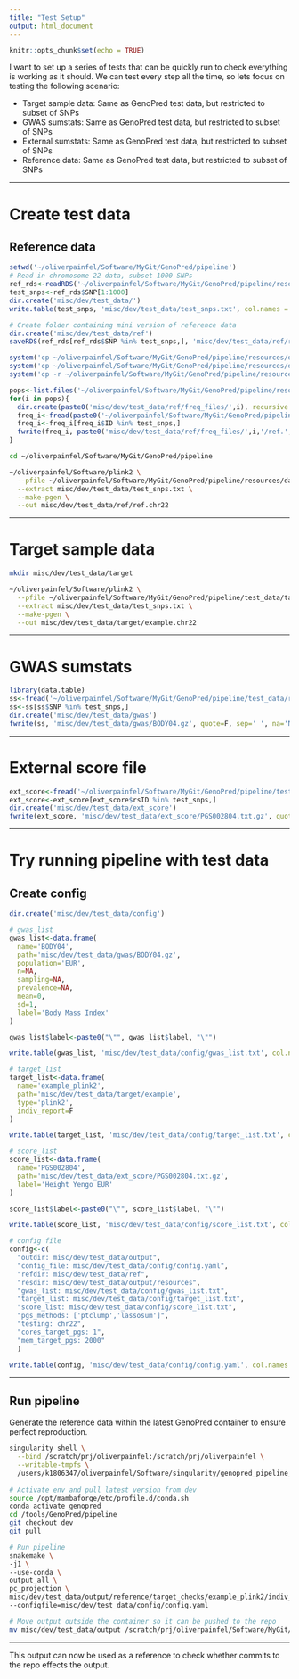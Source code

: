 ```yaml
---
title: "Test Setup"
output: html_document
---
```


```r
knitr::opts_chunk$set(echo = TRUE)
```

I want to set up a series of tests that can be quickly run to check everything is working as it should. We can test every step all the time, so lets focus on testing the following scenario:

- Target sample data: Same as GenoPred test data, but restricted to subset of SNPs
- GWAS sumstats: Same as GenoPred test data, but restricted to subset of SNPs
- External sumstats: Same as GenoPred test data, but restricted to subset of SNPs
- Reference data: Same as GenoPred test data, but restricted to subset of SNPs

***

# Create test data

## Reference data

```r
setwd('~/oliverpainfel/Software/MyGit/GenoPred/pipeline')
# Read in chromosome 22 data, subset 1000 SNPs
ref_rds<-readRDS('~/oliverpainfel/Software/MyGit/GenoPred/pipeline/resources/data/ref/ref.chr22.rds')
test_snps<-ref_rds$SNP[1:1000]
dir.create('misc/dev/test_data/')
write.table(test_snps, 'misc/dev/test_data/test_snps.txt', col.names = F, row.names = F, quote = F)

# Create folder containing mini version of reference data
dir.create('misc/dev/test_data/ref')
saveRDS(ref_rds[ref_rds$SNP %in% test_snps,], 'misc/dev/test_data/ref/ref.chr22.rds')

system('cp ~/oliverpainfel/Software/MyGit/GenoPred/pipeline/resources/data/ref/ref.pop.txt misc/dev/test_data/ref/')
system('cp ~/oliverpainfel/Software/MyGit/GenoPred/pipeline/resources/data/ref/ref.keep.list misc/dev/test_data/ref/')
system('cp -r ~/oliverpainfel/Software/MyGit/GenoPred/pipeline/resources/data/ref/keep_files misc/dev/test_data/ref/')

pops<-list.files('~/oliverpainfel/Software/MyGit/GenoPred/pipeline/resources/data/ref/freq_files')
for(i in pops){
  dir.create(paste0('misc/dev/test_data/ref/freq_files/',i), recursive = T)
  freq_i<-fread(paste0('~/oliverpainfel/Software/MyGit/GenoPred/pipeline/resources/data/ref/freq_files/',i,'/ref.',i,'.chr22.afreq'))
  freq_i<-freq_i[freq_i$ID %in% test_snps,]
  fwrite(freq_i, paste0('misc/dev/test_data/ref/freq_files/',i,'/ref.',i,'.chr22.afreq'), quote=F, sep=' ', na='NA')
}
```
```bash
cd ~/oliverpainfel/Software/MyGit/GenoPred/pipeline

~/oliverpainfel/Software/plink2 \
  --pfile ~/oliverpainfel/Software/MyGit/GenoPred/pipeline/resources/data/ref/ref.chr22 \
  --extract misc/dev/test_data/test_snps.txt \
  --make-pgen \
  --out misc/dev/test_data/ref/ref.chr22
```

***

# Target sample data

```bash
mkdir misc/dev/test_data/target

~/oliverpainfel/Software/plink2 \
  --pfile ~/oliverpainfel/Software/MyGit/GenoPred/pipeline/test_data/target/imputed_sample_plink2/example.chr22 \
  --extract misc/dev/test_data/test_snps.txt \
  --make-pgen \
  --out misc/dev/test_data/target/example.chr22
```

***

# GWAS sumstats

```r
library(data.table)
ss<-fread('~/oliverpainfel/Software/MyGit/GenoPred/pipeline/test_data/reference/gwas_sumstats/BODY04.gz')
ss<-ss[ss$SNP %in% test_snps,]
dir.create('misc/dev/test_data/gwas')
fwrite(ss, 'misc/dev/test_data/gwas/BODY04.gz', quote=F, sep=' ', na='NA')
```
***

# External score file

```r
ext_score<-fread('~/oliverpainfel/Software/MyGit/GenoPred/pipeline/test_data/reference/score_files/PGS002804.txt.gz')
ext_score<-ext_score[ext_score$rsID %in% test_snps,]
dir.create('misc/dev/test_data/ext_score')
fwrite(ext_score, 'misc/dev/test_data/ext_score/PGS002804.txt.gz', quote=F, sep=' ', na='NA')
```

***

# Try running pipeline with test data

## Create config

```r
dir.create('misc/dev/test_data/config')

# gwas_list
gwas_list<-data.frame(
  name='BODY04',
  path='misc/dev/test_data/gwas/BODY04.gz',
  population='EUR',
  n=NA,
  sampling=NA,
  prevalence=NA,
  mean=0,
  sd=1,
  label='Body Mass Index'
)

gwas_list$label<-paste0("\"", gwas_list$label, "\"")

write.table(gwas_list, 'misc/dev/test_data/config/gwas_list.txt', col.names = T, row.names = F, quote = F)

# target_list
target_list<-data.frame(
  name='example_plink2',
  path='misc/dev/test_data/target/example',
  type='plink2',
  indiv_report=F
)

write.table(target_list, 'misc/dev/test_data/config/target_list.txt', col.names = T, row.names = F, quote = F)

# score_list
score_list<-data.frame(
  name='PGS002804',
  path='misc/dev/test_data/ext_score/PGS002804.txt.gz',
  label='Height Yengo EUR'
)

score_list$label<-paste0("\"", score_list$label, "\"")

write.table(score_list, 'misc/dev/test_data/config/score_list.txt', col.names = T, row.names = F, quote = F)

# config file
config<-c(
  "outdir: misc/dev/test_data/output",
  "config_file: misc/dev/test_data/config/config.yaml",
  "refdir: misc/dev/test_data/ref",
  "resdir: misc/dev/test_data/output/resources",
  "gwas_list: misc/dev/test_data/config/gwas_list.txt",
  "target_list: misc/dev/test_data/config/target_list.txt",
  "score_list: misc/dev/test_data/config/score_list.txt",
  "pgs_methods: ['ptclump','lassosum']",
  "testing: chr22",
  "cores_target_pgs: 1",
  "mem_target_pgs: 2000"
  )

write.table(config, 'misc/dev/test_data/config/config.yaml', col.names = F, row.names = F, quote = F)
```

***

## Run pipeline

Generate the reference data within the latest GenoPred container to ensure perfect reproduction.

```bash

singularity shell \
  --bind /scratch/prj/oliverpainfel:/scratch/prj/oliverpainfel \
  --writable-tmpfs \
  /users/k1806347/oliverpainfel/Software/singularity/genopred_pipeline_latest.sif
  
# Activate env and pull latest version from dev
source /opt/mambaforge/etc/profile.d/conda.sh
conda activate genopred
cd /tools/GenoPred/pipeline
git checkout dev
git pull

# Run pipeline
snakemake \
-j1 \
--use-conda \
output_all \
pc_projection \
misc/dev/test_data/output/reference/target_checks/example_plink2/indiv_report-4_EAS.4_EAS-report.done \
--configfile=misc/dev/test_data/config/config.yaml

# Move output outside the container so it can be pushed to the repo
mv misc/dev/test_data/output /scratch/prj/oliverpainfel/Software/MyGit/GenoPred/pipeline/misc/dev/test_data/output
```

***

This output can now be used as a reference to check whether commits to the repo effects the output.











